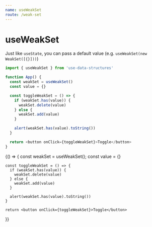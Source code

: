 ```yaml
---
name: useWeakSet
route: /weak-set
---
```



# useWeakSet

Just like `useState`, you can pass a default value (e.g. `useWeakSet(new WeakSet([{}]))`)

```js
import { useWeakSet } from 'use-data-structures'

function App() {
  const weakSet = useWeakSet()
  const value = {}

  const toggleWeakSet = () => {
    if (weakSet.has(value)) {
      weakSet.delete(value)
    } else {
      weakSet.add(value)
    }

    alert(weakSet.has(value).toString())
  }

  return <button onClick={toggleWeakSet}>Toggle</button>
}
```

<Playground>
  {() => {
    const weakSet = useWeakSet();
    const value = {}

    const toggleWeakSet = () => {
      if (weakSet.has(value)) {
        weakSet.delete(value)
      } else {
        weakSet.add(value)
      }

      alert(weakSet.has(value).toString())
    }

    return <button onClick={toggleWeakSet}>Toggle</button>

}}

</Playground>
